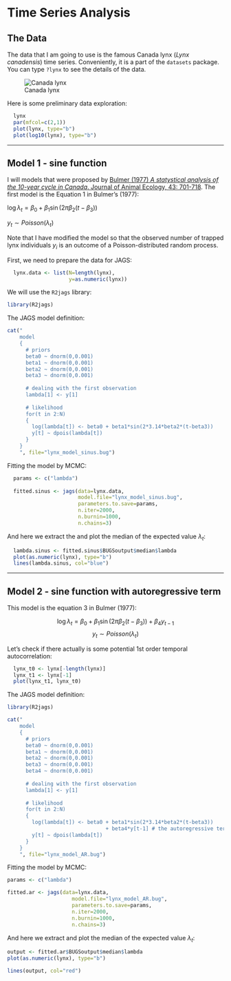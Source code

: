 Time Series Analysis
====================

The Data 
--------
The data that I am going to use is the famous Canada lynx (*Lynx canadensis*) time series. Conveniently, it is a part of the ```datasets``` package. You can type
```?lynx``` to see the details of the data.

![Canada lynx](figure/lynx.png)

Here is some preliminary data exploration:
```r
  lynx
  par(mfcol=c(2,1))
  plot(lynx, type="b")
  plot(log10(lynx), type="b")
```

********************************************************************************

Model 1 - sine function
-----------------------

I will models that were proposed by [Bulmer (1977) *A statystical analysis of the 10-year cycle in Canada*. Journal of Animal Ecology, 43: 701-718](http://www.jstor.org/stable/3532). The first model is the Equation 1 in  Bulmer's (1977):

$\log \lambda_t = \beta_0 + \beta_1 \sin( 2 \pi \beta_2 (t - \beta_3) )$

$y_t \sim Poisson(\lambda_t)$ 

Note that I have modified the model so that the observed number of trapped lynx individuals $y_i$ is an outcome of a Poisson-distributed random process.

First, we need to prepare the data for JAGS:
```r
  lynx.data <- list(N=length(lynx), 
                    y=as.numeric(lynx))
```

We will use the ```R2jags``` library:
```r
library(R2jags)
```

The JAGS model definition:
```r
cat("
    model
    {
      # priors
      beta0 ~ dnorm(0,0.001)
      beta1 ~ dnorm(0,0.001)
      beta2 ~ dnorm(0,0.001)
      beta3 ~ dnorm(0,0.001)
   
      # dealing with the first observation
      lambda[1] <- y[1] 
         
      # likelihood
      for(t in 2:N)
      {
        log(lambda[t]) <- beta0 + beta1*sin(2*3.14*beta2*(t-beta3)) 
        y[t] ~ dpois(lambda[t])
      }
    }
    ", file="lynx_model_sinus.bug")
```

Fitting the model by MCMC:
```r
  params <- c("lambda")
  
  fitted.sinus <- jags(data=lynx.data, 
                       model.file="lynx_model_sinus.bug", 
                       parameters.to.save=params, 
                       n.iter=2000, 
                       n.burnin=1000, 
                       n.chains=3)
```

And here we extract the and plot the median of the expected value $\lambda_t$:
```r
  lambda.sinus <- fitted.sinus$BUGSoutput$median$lambda
  plot(as.numeric(lynx), type="b")
  lines(lambda.sinus, col="blue")
```
********************************************************************************

Model 2 - sine function with autoregressive term
-------------------------------------------------

This model is the equation 3 in  Bulmer (1977):

$$ \log \lambda_t = \beta_0 + \beta_1 \sin( 2 \pi \beta_2 (t - \beta_3) ) 
             + \beta_4 y_{t-1} $$
$$ y_t \sim Poisson(\lambda_t) $$

Let's check if there actually is some potential 1st order temporal autocorrelation:
```r
  lynx_t0 <- lynx[-length(lynx)]
  lynx_t1 <- lynx[-1]
  plot(lynx_t1, lynx_t0)
```

The JAGS model definition:
```r
library(R2jags)

cat("
    model
    {
      # priors
      beta0 ~ dnorm(0,0.001)
      beta1 ~ dnorm(0,0.001)
      beta2 ~ dnorm(0,0.001)
      beta3 ~ dnorm(0,0.001)
      beta4 ~ dnorm(0,0.001) 
      
      # dealing with the first observation
      lambda[1] <- y[1] 
         
      # likelihood
      for(t in 2:N)
      {
        log(lambda[t]) <- beta0 + beta1*sin(2*3.14*beta2*(t-beta3)) 
                                + beta4*y[t-1] # the autoregressive term
        y[t] ~ dpois(lambda[t])
      }
    }
    ", file="lynx_model_AR.bug")
```

Fitting the model by MCMC:
```r
params <- c("lambda")

fitted.ar <- jags(data=lynx.data, 
                     model.file="lynx_model_AR.bug", 
                     parameters.to.save=params, 
                     n.iter=2000, 
                     n.burnin=1000, 
                     n.chains=3)
```

And here we extract and plot the median of the expected value $\lambda_t$:
```r
output <- fitted.ar$BUGSoutput$median$lambda
plot(as.numeric(lynx), type="b")

lines(output, col="red")
```